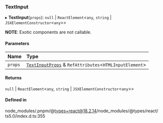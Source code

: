 ### TextInput

▸ **TextInput**(`props`): `null` \| `ReactElement`\<`any`, `string` \| `JSXElementConstructor`\<`any`\>\>

**NOTE**: Exotic components are not callable.

#### Parameters

| Name    | Type                                                                                     |
| :------ | :--------------------------------------------------------------------------------------- |
| `props` | [`TextInputProps`](interfaces/TextInputProps.md) & `RefAttributes`\<`HTMLInputElement`\> |

#### Returns

`null` \| `ReactElement`\<`any`, `string` \| `JSXElementConstructor`\<`any`\>\>

#### Defined in

node_modules/.pnpm/@types+react@18.2.14/node_modules/@types/react/ts5.0/index.d.ts:355
